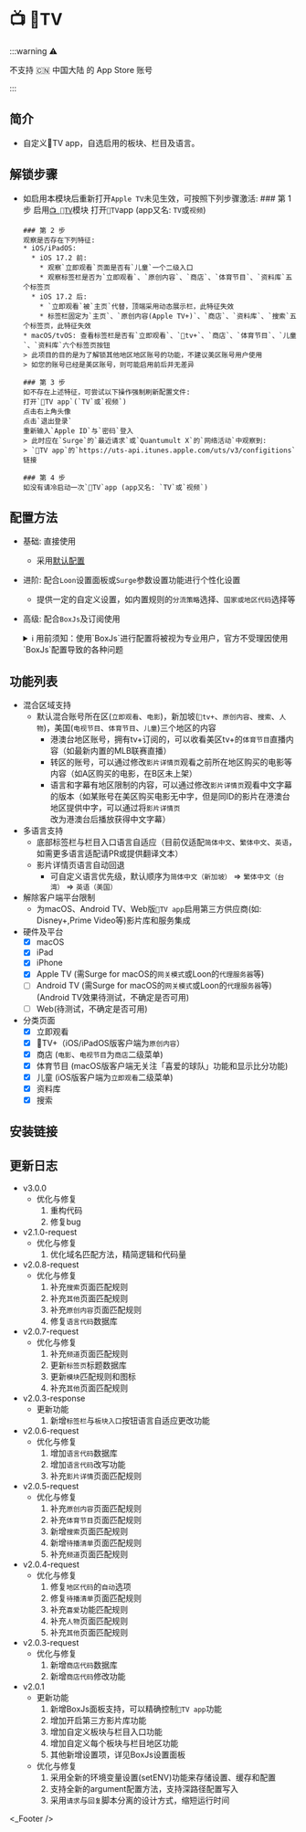 
# 📺 TV

:::warning ⚠️

不支持 🇨🇳 中国大陆 的 App Store 账号

:::

## 简介
* 自定义TV app，自选启用的板块、栏目及语言。

## 解锁步骤
* 如启用本模块后重新打开`Apple TV`未见生效，可按照下列步骤激活:
    <Steps>
      ### 第 1 步
      启用[`📺 TV`](./apple-tv)模块
      打开`TV`app (app又名: `TV`或`视频`)

      ### 第 2 步
      观察是否存在下列特征:
      * iOS/iPadOS: 
        * iOS 17.2 前:
          * 观察`立即观看`页面是否有`儿童`一个二级入口
          * 观察标签栏是否为`立即观看`、`原创内容`、`商店`、`体育节目`、`资料库`五个标签页
        * iOS 17.2 后:
          * `立即观看`被`主页`代替，顶端采用动态展示栏，此特征失效
          * 标签栏固定为`主页`、`原创内容(Apple TV+)`、`商店`、`资料库`、`搜索`五个标签页，此特征失效
      * macOS/tvOS: 查看标签栏是否有`立即观看`、`tv+`、`商店`、`体育节目`、`儿童`、`资料库`六个标签页按钮
      > 此项目的目的是为了解锁其他地区地区账号的功能，不建议美区账号用户使用  
      > 如您的账号已经是美区账号，则可能启用前后并无差异  

      ### 第 3 步
      如不存在上述特征，可尝试以下操作强制刷新配置文件:
      打开`TV app`(`TV`或`视频`)
      点击右上角头像
      点击`退出登录`
      重新输入`Apple ID`与`密码`登入
      > 此时应在`Surge`的`最近请求`或`Quantumult X`的`网络活动`中观察到:  
      > `TV app`的`https://uts-api.itunes.apple.com/uts/v3/configitions`链接  

      ### 第 4 步
      如没有请冷启动一次`TV`app (app又名: `TV`或`视频`)
    </Steps>

## 配置方法
* 基础: 直接使用
  * 采用[默认配置](#默认设置)
* 进阶: 配合`Loon`设置面板或`Surge`参数设置功能进行个性化设置
  * 提供一定的自定义设置，如内置规则的`分流策略`选择、`国家或地区代码`选择等
* 高级: 配合`BoxJs`及订阅使用
  <details>
  <summary>ℹ️ 用前须知：使用`BoxJs`进行配置将被视为专业用户，官方不受理因使用`BoxJs`配置导致的各种问题</summary>

  1. 安装`BoxJs`插件并更新引用资源或脚本:
     * 安装方法及下载链接详见: [🧰 BoxJs](./box-js)
  2. 在`BoxJs`的配置面板中进行个性化设置:
    1. 浏览器访问[BoxJs.com](http://boxjs.com)
    2. 在[`应用`](http://boxjs.com/#/app)页面点开` iRingo`折叠
    3. 在[`📺 TV`](http://boxjs.com/#/app/iRingo.TV)根据需要填写您的设置信息
  </details>

## 功能列表
* 混合区域支持
  * 默认混合账号所在区(`立即观看`、`电影`)，新加坡(`tv+`、`原创内容`、`搜索`、`人物`)，美国(`电视节目`、`体育节目`、`儿童`)三个地区的内容
    * 港澳台地区账号，拥有tv+订阅的，可以收看美区tv+的`体育节目`直播内容（如最新内置的MLB联赛直播）
    * 转区的账号，可以通过修改`影片详情页`观看之前所在地区购买的电影等内容（如A区购买的电影，在B区未上架）
    * 语言和字幕有地区限制的内容，可以通过修改`影片详情页`观看中文字幕的版本（如某账号在美区购买电影无中字，但是同ID的影片在港澳台地区提供中字，可以通过将`影片详情页`改为港澳台后播放获得中文字幕）
* 多语言支持
  * 底部标签栏与栏目入口语言自适应（目前仅适配`简体中文`、`繁体中文`、`英语`，如需更多语言适配请PR或提供翻译文本）
  * 影片详情页语言自动回退
    * 可自定义语言优先级，默认顺序为`简体中文（新加坡）` => `繁体中文（台湾）` => `英语（美国）`
* 解除客户端平台限制
  * 为macOS、Android TV、Web版`TV app`启用第三方供应商(如: Disney+,Prime Video等)影片库和服务集成
* 硬件及平台
  - [x] macOS
  - [x] iPad
  - [x] iPhone
  - [x] Apple TV (需Surge for macOS的`网关模式`或Loon的`代理服务器`等) 
  - [ ] Android TV (需Surge for macOS的`网关模式`或Loon的`代理服务器`等) (Android TV效果待测试，不确定是否可用)
  - [ ] Web(待测试，不确定是否可用)
* 分类页面
  - [x] 立即观看
  - [x] TV+（iOS/iPadOS版客户端为`原创内容`）
  - [x] 商店 (`电影`、`电视节目`为`商店`二级菜单)
  - [x] 体育节目 (macOS版客户端无关注「喜爱的球队」功能和显示比分功能)
  - [x] 儿童 (iOS版客户端为`立即观看`二级菜单)
  - [x] 资料库
  - [x] 搜索

## 安装链接

<ModuleInstall urlPrefix="https://github.com/NSRingo/TV/releases/latest/download/">
  <ModuleInstall.Tab type="loon">
    <ModuleInstall.Item
      url="iRingo.TV.plugin"
      badge={[
        {
          type: "tip",
          text: "MitM",
          outline: true,
        },
        {
          type: "info",
          text: "脚本",
          outline: true,
        },
      ]}
    />
  </ModuleInstall.Tab>
  <ModuleInstall.Tab type="surge">
    <ModuleInstall.Item
      url="iRingo.TV.sgmodule"
      badge={[
        {
          type: "danger",
          text: "MitM",
          outline: true,
        },
        {
          type: "warning",
          text: "脚本",
          outline: true,
        },
      ]}
    />
  </ModuleInstall.Tab>
  <ModuleInstall.Tab type="stash">
    <ModuleInstall.Item
      url="iRingo.TV.stoverride"
      badge={[
        {
          type: "info",
          text: "覆写",
          outline: true,
        },
        {
          type: "info",
          text: "MitM",
          outline: true,
        },
        {
          type: "info",
          text: "脚本",
          outline: true,
        },
      ]}
    />
  </ModuleInstall.Tab>
  <ModuleInstall.Tab type="egern">
    <ModuleInstall.Item
      url="iRingo.TV.yaml"
    />
  </ModuleInstall.Tab>
  <ModuleInstall.Tab type="qx">
    <ModuleInstall.Item
      url="iRingo.TV.snippet"
      badge={[
        {
          type: "danger",
          text: "重写",
          outline: true,
        },
        {
          type: "tip",
          text: "MitM",
          outline: true,
        },
      ]}
    />
  </ModuleInstall.Tab>
  <ModuleInstall.Tab type="shadowrocket">
    <ModuleInstall.Item
      url="iRingo.TV.srmodule"
      badge={[
        {
          type: "tip",
          text: "HTTPS 解密",
          outline: true,
        },
      ]}
    />
  </ModuleInstall.Tab>
</ModuleInstall>

## 更新日志
* v3.0.0
  * 优化与修复
    1. 重构代码
    2. 修复bug
* v2.1.0-request
  * 优化与修复
    1. 优化域名匹配方法，精简逻辑和代码量
* v2.0.8-request
  * 优化与修复
    1. 补充`搜索`页面匹配规则
    2. 补充`其他`页面匹配规则
    3. 补充`原创内容`页面匹配规则
    4. 修复`语言代码`数据库
* v2.0.7-request
  * 优化与修复
    1. 补充`频道`页面匹配规则
    2. 更新`标签页`标题数据库
    3. 更新`模块`匹配规则和图标
    4. 补充`其他`页面匹配规则
* v2.0.3-response
  * 更新功能
    1. 新增`标签栏`与`板块入口`按钮语言自适应更改功能
* v2.0.6-request
  * 优化与修复
    1. 增加`语言代码`数据库
    2. 增加`语言代码`改写功能
    3. 补充`影片详情`页面匹配规则
* v2.0.5-request
  * 优化与修复
    1. 补充`原创内容`页面匹配规则
    2. 补充`体育节目`页面匹配规则
    3. 新增`搜索`页面匹配规则
    4. 新增`待播清单`页面匹配规则
    5. 补充`频道`页面匹配规则
* v2.0.4-request
  * 优化与修复
    1. 修复`地区代码`的`自动`选项
    2. 修复`待播清单`页面匹配规则
    3. 补充`喜爱`功能匹配规则
    4. 补充`人物`页面匹配规则
    5. 补充`其他`页面匹配规则
* v2.0.3-request
  * 优化与修复
    1. 新增`商店代码`数据库
    2. 新增`商店代码`修改功能
* v2.0.1
  * 更新功能
    1. 新增BoxJs面板支持，可以精确控制`TV app`功能
    2. 增加开启第三方影片库功能
    3. 增加自定义板块与栏目入口功能
    4. 增加自定义每个板块与栏目地区功能
    5. 其他新增设置项，详见BoxJs设置面板
  * 优化与修复
    1. 采用全新的环境变量设置(setENV)功能来存储设置、缓存和配置
    2. 支持全新的argument配置方法，支持深路径配置写入
    3. 采用`请求`与`回复`脚本分离的设计方式，缩短运行时间

<_Footer />
